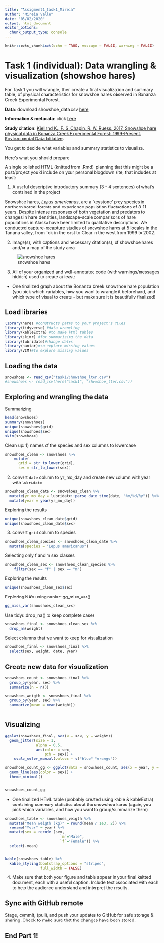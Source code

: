 ```yaml
---
title: "Assigment1_task1_Mireia"
author: "Mireia Valle"
date: "05/02/2020"
output: html_document
editor_options: 
  chunk_output_type: console
---
```


```r
knitr::opts_chunk$set(echo = TRUE, message = FALSE, warning = FALSE)
```

# **Task 1 (individual): Data wrangling & visualization (showshoe hares)**

For Task 1 you will wrangle, then create a final visualization and summary table, of physical characteristics for snowshoe hares observed in Bonanza Creek Experimental Forest. 

**Data**: download showshoe_data.csv [here](https://drive.google.com/file/d/1d4LGOzyXHuQztwVQjU8IdmVvzRACVps4/view?usp=sharing)

**Information & metadata**: click [here](https://portal.lternet.edu/nis/metadataviewer?packageid=knb-lter-bnz.55.22)

**Study citation**: [Kielland K., F. S. Chapin, R. W. Ruess. 2017. Snowshoe hare physical data in Bonanza Creek Experimental Forest: 1999-Present. Environmental Data Initiative](https://doi.org/10.6073/pasta/03dce4856d79b91557d8e6ce2cbcdc14). 


You get to decide what variables and summary statistics to visualize. 

Here’s what you should prepare: 

A single polished HTML (knitted from .Rmd), planning that this might be a post/project you’d include on your personal blogdown site, that includes at least:

1.	A useful descriptive introductory summary (3 - 4 sentences) of what’s contained in the project

Snowshoe hares, *Lepus americanus*, are a 'keystone' prey species in northern boreal forests and experience population fluctuations of 8-11-years. Despite intense responses of both vegetation and predators to changes in hare densities, landscape-scale comparisons of hare populations in Alaska have been limited to qualitative descriptions. We conducted capture-recapture studies of snowshoe hares at 5 locales in the Tanana valley, from Tok in the east to Clear in the west from 1999 to 2002. 

2.	Image(s), with captions and necessary citation(s), of showshoe hares and/or a map of the study area


![snowshoe hares](images/images.jpg)


3.	All of your organized and well-annotated code (with warnings/messages hidden) used to create at least:

-	One finalized graph about the Bonanza Creek snowshoe hare population (you pick which variables, how you want to wrangle it beforehand, and which type of visual to create - but make sure it is beautifully finalized)

## Load libraries
```r
library(here) #constructs paths to your project's files 
library(tidyverse) #data wrangling
library(kableExtra) #to make html tables
library(skimr) #for summarizing the data
library(lubridate)#change dates
library(naniar)#to explore missing values
library(VIM)#to explore missing values
```

## Loading the data

```r
snowshoes <- read_csv("task1/showshoe_lter.csv")
#snowshoes <- read_csv(here("task1", "showshoe_lter.csv"))
```

## Exploring and wrangling the data

Summarizing
```r
head(snowshoes)
summary(snowshoes)
unique(snowshoes$grid)
unique(snowshoes$sex)
skim(snowshoes)
```
Clean up: 
1) names of the species and sex columns to lowercase
```r
snowshoes_clean <- snowshoes %>% 
    mutate(
      grid = str_to_lower(grid),
      sex = str_to_lower(sex))
```
2) convert `date` column to yr_mo_day and create new column with year with `lubridate`
```r
snowshoes_clean_date <- snowshoes_clean %>% 
  mutate(yr_mo_day = lubridate::parse_date_time(date, "%m/%d/%y")) %>% 
  mutate(year = year(yr_mo_day))
```
Exploring the results
```r
unique(snowshoes_clean_date$grid)
unique(snowshoes_clean_date$sex)
```
3) convert `grid` column to species
```r
snowshoes_clean_species <- snowshoes_clean_date %>% 
  mutate(species = "Lepus americanus")
```

Selecting only f and m sex classes
```r
snowshoes_clean_sex <- snowshoes_clean_species %>% 
    filter(sex == "f" | sex == "m")
```
Exploring the results
```r
unique(snowshoes_clean_sex$sex)
```
Exploring NA's using naniar::gg_miss_var()
```r
gg_miss_var(snowshoes_clean_sex)
```
Use tidyr::drop_na() to keep complete cases 
```r
snowshoes_final <- snowshoes_clean_sex %>% 
  drop_na(weight)
```
Select columns that we want to keep for visualization
```r
snowshoes_final <- snowshoes_final %>% 
  select(sex, weight, date, year)
```

## Create new data for visualization

```r
snowshoes_count <- snowshoes_final %>% 
  group_by(year, sex) %>% 
  summarize(n = n())

snowshoes_weigth <- snowshoes_final %>% 
  group_by(year, sex) %>% 
  summarize(mean = mean(weight))
            
```

## Visualizing

```r
ggplot(snowshoes_final, aes(x = sex, y = weight)) +
  geom_jitter(size = 1,
              alpha = 0.5,
              aes(color = sex,
                  pch = sex)) +
    scale_color_manual(values = c("blue","orange"))

```


```r
snowshoes_count_gg <- ggplot(data = snowshoes_count, aes(x = year, y = n, group = sex)) +
  geom_line(aes(color = sex)) +
  theme_minimal()


snowshoes_count_gg 
```


-	One finalized HTML table (probably created using kable & kableExtra) containing summary statistics about the snowshoe hares (again, you pick which variables, and how you want to group/summarize them)

```r

snowshoes_table <- snowshoes_weigth %>% 
  mutate("Mean weigth (kg)" = round(mean / 1e3, 2)) %>% 
  rename("Year" = year) %>% 
  mutate(sex = recode (sex, 
                         `m`="Male",
                         `f`="Female")) %>% 
  select(-mean) 


kable(snowshoes_table) %>% 
  kable_styling(bootstrap_options = "striped", 
                full_width = FALSE) 
```



4.	Make sure that both your figure and table appear in your final knitted document, each with a useful caption. Include text associated with each to help the audience understand and interpret the results. 

## Sync with GitHub remote

Stage, commit, (pull), and push your updates to GitHub for safe storage & sharing. Check to make sure that the changes have been stored. 

## End Part 1!
